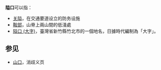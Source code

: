 {{Wiktionary|隘口}}
'''隘口'''可以指：
*[[关隘|关隘]]，在交通要道设立的防务设施
*[[鞍部|鞍部]]，山脊上兩山間的低淺處
*[[隘口_(大字)|隘口 (大字)]]，臺灣省新竹縣竹北市的一個地名，日據時代編制為「大字」。

==参见==
*[[山口|山口]]，消歧义页

{{Disambig|Cat=二字消歧义}}
